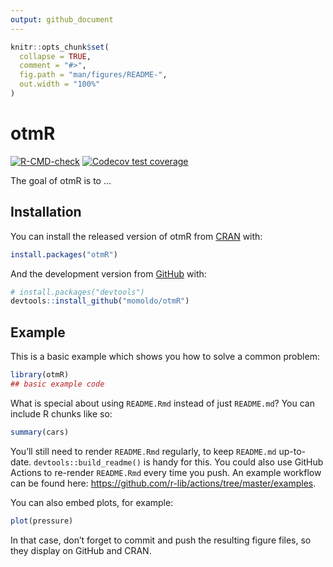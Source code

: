 ```yaml
---
output: github_document
---
```


<!-- README.md is generated from README.Rmd. Please edit that file -->

```r
knitr::opts_chunk$set(
  collapse = TRUE,
  comment = "#>",
  fig.path = "man/figures/README-",
  out.width = "100%"
)
```

# otmR

<!-- badges: start -->
[![R-CMD-check](https://github.com/momoldo/otmR/workflows/R-CMD-check/badge.svg)](https://github.com/momoldo/otmR/actions)
[![Codecov test coverage](https://codecov.io/gh/momoldo/otmR/branch/main/graph/badge.svg)](https://codecov.io/gh/momoldo/otmR?branch=main)
<!-- badges: end -->

The goal of otmR is to ...

## Installation

You can install the released version of otmR from [CRAN](https://CRAN.R-project.org) with:

``` r
install.packages("otmR")
```

And the development version from [GitHub](https://github.com/) with:

``` r
# install.packages("devtools")
devtools::install_github("momoldo/otmR")
```
## Example

This is a basic example which shows you how to solve a common problem:

```r
library(otmR)
## basic example code
```

What is special about using `README.Rmd` instead of just `README.md`? You can include R chunks like so:

```r
summary(cars)
```

You'll still need to render `README.Rmd` regularly, to keep `README.md` up-to-date. `devtools::build_readme()` is handy for this. You could also use GitHub Actions to re-render `README.Rmd` every time you push. An example workflow can be found here: <https://github.com/r-lib/actions/tree/master/examples>.

You can also embed plots, for example:

```r
plot(pressure)
```

In that case, don't forget to commit and push the resulting figure files, so they display on GitHub and CRAN.
